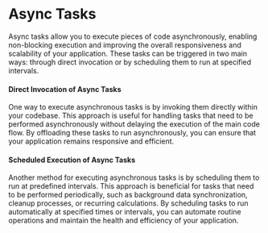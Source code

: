 # Async Tasks

Async tasks allow you to execute pieces of code asynchronously, enabling non-blocking execution and improving the overall responsiveness and scalability of your application. These tasks can be triggered in two main ways: through direct invocation or by scheduling them to run at specified intervals.

#### Direct Invocation of Async Tasks

One way to execute asynchronous tasks is by invoking them directly within your codebase. This approach is useful for handling tasks that need to be performed asynchronously without delaying the execution of the main code flow. By offloading these tasks to run asynchronously, you can ensure that your application remains responsive and efficient.

#### Scheduled Execution of Async Tasks

Another method for executing asynchronous tasks is by scheduling them to run at predefined intervals. This approach is beneficial for tasks that need to be performed periodically, such as background data synchronization, cleanup processes, or recurring calculations. By scheduling tasks to run automatically at specified times or intervals, you can automate routine operations and maintain the health and efficiency of your application.
